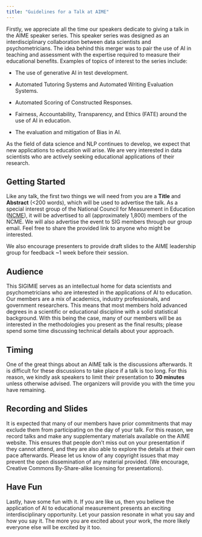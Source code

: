```yaml
---
title: "Guidelines for a Talk at AIME"
---
```

 
Firstly, we appreciate all the time our speakers dedicate to giving a talk in the AIME speaker series. This speaker series was designed as an interdisciplinary collaboration between data scientists and psychometricians. The idea behind this merger was to pair the use of AI in teaching and assessment with the expertise required to measure their educational benefits. Examples of topics of interest to the series include:
 
-   The use of generative AI in test development.
 
-   Automated Tutoring Systems and Automated Writing Evaluation Systems.
 
-   Automated Scoring of Constructed Responses.
 
-   Fairness, Accountability, Transparency, and Ethics (FATE) around the use of AI in education.
 
-   The evaluation and mitigation of Bias in AI.
 
As the field of data science and NLP continues to develop, we expect that new applications to education will arise. We are very interested in data scientists who are actively seeking educational applications of their research.
 
## Getting Started
 
Like any talk, the first two things we will need from you are a **Title** and **Abstract** (<200 words), which will be used to advertise the talk. As a special interest group of the National Council for Measurement in Education ([NCME](https://www.ncme.org/)), it will be advertised to all (approximately 1,800) members of the NCME. We will also advertise the event to SIG members through our group email. Feel free to share the provided link to anyone who might be interested. 
 
We also encourage presenters to provide draft slides to the AIME leadership group for feedback  ~1 week before their session.
 
## Audience
 
This SIGIMIE serves as an intellectual home for data scientists and psychometricians who are interested in the applications of AI to education. Our members are a mix of academics, industry professionals, and government researchers. This means that most members hold advanced degrees in a scientific or educational discipline with a solid statistical background. With this being the case, many of our members will be as interested in the methodologies you present as the final results; please spend some time discussing technical details about your approach.
 
## Timing
 
One of the great things about an AIME talk is the discussions afterwards. It is difficult for these discussions to take place if a talk is too long. For this reason, we kindly ask speakers to limit their presentation to **30 minutes** unless otherwise advised. The organizers will provide you with the time you have remaining.
 
## Recording and Slides
 
It is expected that many of our members have prior commitments that may exclude them from participating on the day of your talk. For this reason, we record talks and make any supplementary materials available on the AIME website. This ensures that people don't miss out on your presentation if they cannot attend, and they are also able to explore the details at their own pace afterwards. Please let us know of any copyright issues that may prevent the open dissemination of any material provided. (We encourage, Creative Commons By-Share-alike licensing for presentations).
 
## Have Fun
 
Lastly, have some fun with it. If you are like us, then you believe the application of AI to educational measurement presents an exciting interdisciplinary opportunity. Let your passion resonate in what you say and how you say it. The more you are excited about your work, the more likely everyone else will be excited by it too. 
